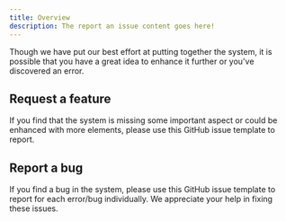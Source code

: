 ```yaml
---
title: Overview
description: The report an issue content goes here!
---
```



<PageDescription>

 Though we have put our best effort at putting together the system, it is possible that you have a great idea to enhance it further or you've discovered an error.

</PageDescription>

## Request a feature

If you find that the system is missing some important aspect or could be enhanced with more elements,
please use <OutboundLink href="https://github.com/IBM/accelerated-decision-making-with-ai/issues/new?assignees=&labels=enhancement&template=enhancement-reporting-template.md&title=" rel="nofollow noopener noreferrer" target="_blank">this</OutboundLink>
GitHub issue template to report.

## Report a bug

If you find a bug in the system, please use <OutboundLink href="https://github.com/IBM/accelerated-decision-making-with-ai/issues/new?assignees=&labels=error&template=error-reporting-template.md&title=" rel="nofollow noopener noreferrer" target="_blank">this</OutboundLink>
GitHub issue template to report for each
error/bug individually. We appreciate your help in fixing these issues.
